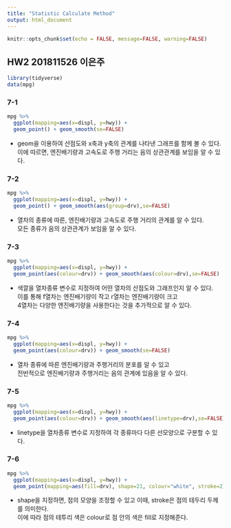 ```yaml
---
title: "Statistic Calculate Method"
output: html_document
---
```


```r
knitr::opts_chunk$set(echo = FALSE, message=FALSE, warning=FALSE)
```

## HW2 201811526 이은주

```r
library(tidyverse)
data(mpg)
```

### 7-1
```r
mpg %>% 
  ggplot(mapping=aes(x=displ, y=hwy)) +
  geom_point() + geom_smooth(se=FALSE)
```
 
* geom을 이용하여 산점도와 x축과 y축의 관계를 나타낸 그래프를 함께 볼 수 있다.  
 이에 따르면, 엔진배기량과 고속도로 주행 거리는 음의 상관관계를 보임을 알 수 있다.

\pagebreak

### 7-2
```r
mpg %>% 
  ggplot(mapping=aes(x=displ, y=hwy)) +
  geom_point() + geom_smooth(aes(group=drv),se=FALSE)
```

* 열차의 종류에 따른, 엔진배기량과 고속도로 주행 거리의 관계를 알 수 있다.  
  모든 종류가 음의 상관관계가 보임을 알 수 있다.

\pagebreak

### 7-3
```r
mpg %>% 
  ggplot(mapping=aes(x=displ, y=hwy)) +
  geom_point(aes(colour=drv)) + geom_smooth(aes(colour=drv),se=FALSE)
```
 
* 색깔을 열차종류 변수로 지정하여 어떤 열차의 산점도와 그래프인지 알 수 있다.  
  이를 통해 f열차는 엔진배기량이 작고 r열차는 엔진배기량이 크고  
  4열차는 다양한 엔진배기량을 사용한다는 것을 추가적으로 알 수 있다.

\pagebreak

### 7-4
```r
mpg %>% 
  ggplot(mapping=aes(x=displ, y=hwy)) +
  geom_point(aes(colour=drv)) + geom_smooth(se=FALSE)
```

* 열차 종류에 따른 엔진배기량과 주행거리의 분포를 알 수 있고  
  전반적으로 엔진배기량과 주행거리는 음의 관계에 있음을 알 수 있다.

\pagebreak

### 7-5
```r
mpg %>% 
  ggplot(mapping=aes(x=displ, y=hwy)) +
  geom_point(aes(colour=drv)) + geom_smooth(aes(linetype=drv),se=FALSE)
```

* linetype을 열차종류 변수로 지정하여 각 종류마다 다른 선모양으로 구분할 수 있다.

\pagebreak

### 7-6
```r
mpg %>%
  ggplot(mapping=aes(x=displ, y=hwy)) +
  geom_point(mapping=aes(fill=drv), shape=21, colour="white", stroke=2) 
```

* shape을 지정하면, 점의 모양을 조정할 수 있고 이때, stroke은 점의 테두리 두께를 의미한다.  
  이에 따라 점의 테투리 색은 colour로 점 안의 색은 fill로 지정해준다.


